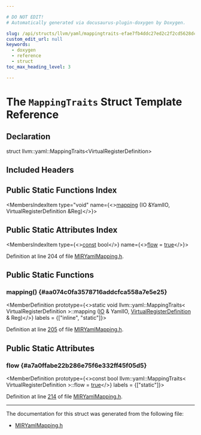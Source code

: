 ```yaml
---

# DO NOT EDIT!
# Automatically generated via docusaurus-plugin-doxygen by Doxygen.

slug: /api/structs/llvm/yaml/mappingtraits-efae7fb4ddc27ed2c2f2cd5628dc6fc8
custom_edit_url: null
keywords:
  - doxygen
  - reference
  - struct
toc_max_heading_level: 3

---
```





# The `MappingTraits` Struct Template Reference

<DoxygenPage pluginConfig={pluginConfig}>



## Declaration

<CodeBlock>struct llvm::yaml::MappingTraits&lt;VirtualRegisterDefinition&gt;</CodeBlock>

## Included Headers

<IncludesList>
<IncludesListItem
  filePath="llvm/CodeGen/MIRYamlMapping.h"
  permalink="/docs/api/files/include/include/llvm/include/llvm/codegen/miryamlmapping-h"
  isLocal="true" />
</IncludesList>

## Public Static Functions Index

<MembersIndex>

<MembersIndexItem
  type="void"
  name={<><a href="#aa074c0fa3578716addcfca558a7e5e25">mapping</a> (IO &amp;YamlIO, VirtualRegisterDefinition &amp;Reg)</>}>
</MembersIndexItem>

</MembersIndex>

## Public Static Attributes Index

<MembersIndex>

<MembersIndexItem
  type={<><a href="/docs/api/files/lib/lib/target/lib/target/aarch64/aarch64promoteconstant-cpp/#a90f8350fecae261c25be85d38b451bff">const</a> bool</>}
  name={<><a href="#a7a0ffabe22b286e75f6e332ff45f05d5">flow</a> = <a href="/docs/api/files/lib/lib/analysis/basicaliasanalysis-cpp/#af6d5cafbdfc5313e65d990120021a3ec">true</a></>}>
</MembersIndexItem>

</MembersIndex>


Definition at line 204 of file <a href="/docs/api/files/include/include/llvm/include/llvm/codegen/miryamlmapping-h">MIRYamlMapping.h</a>.

<SectionDefinition>

## Public Static Functions

### mapping() {#aa074c0fa3578716addcfca558a7e5e25}

<MemberDefinition
  prototype={<>static void llvm::yaml::MappingTraits&lt; VirtualRegisterDefinition &gt;::mapping (<a href="/docs/api/classes/llvm/yaml/io">IO</a> &amp; YamlIO, <a href="/docs/api/structs/llvm/yaml/virtualregisterdefinition">VirtualRegisterDefinition</a> &amp; Reg)</>}
  labels = {["inline", "static"]}>

Definition at line <a href="/docs/api/files/include/include/llvm/include/llvm/codegen/miryamlmapping-h/#l00205">205</a> of file <a href="/docs/api/files/include/include/llvm/include/llvm/codegen/miryamlmapping-h">MIRYamlMapping.h</a>.
</MemberDefinition>

</SectionDefinition>

<SectionDefinition>

## Public Static Attributes

### flow {#a7a0ffabe22b286e75f6e332ff45f05d5}

<MemberDefinition
  prototype={<>const bool llvm::yaml::MappingTraits&lt; VirtualRegisterDefinition &gt;::flow = <a href="/docs/api/files/lib/lib/analysis/basicaliasanalysis-cpp/#af6d5cafbdfc5313e65d990120021a3ec">true</a></>}
  labels = {["static"]}>

Definition at line <a href="/docs/api/files/include/include/llvm/include/llvm/codegen/miryamlmapping-h/#l00214">214</a> of file <a href="/docs/api/files/include/include/llvm/include/llvm/codegen/miryamlmapping-h">MIRYamlMapping.h</a>.
</MemberDefinition>

</SectionDefinition>

<hr/>

The documentation for this struct was generated from the following file:

<ul>
<li><a href="/docs/api/files/include/include/llvm/include/llvm/codegen/miryamlmapping-h">MIRYamlMapping.h</a></li>
</ul>

</DoxygenPage>
